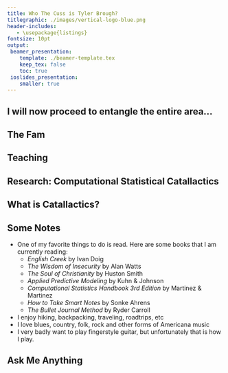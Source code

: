 ```yaml
---
title: Who The Cuss is Tyler Brough? 
titlegraphic: ./images/vertical-logo-blue.png
header-includes:
   - \usepackage{listings}
fontsize: 10pt
output:
 beamer_presentation:
    template: ./beamer-template.tex
    keep_tex: false
    toc: true
 ioslides_presentation:
    smaller: true
---
```



## I will now proceed to entangle the entire area...

\begin{columns}
   \begin{column}{0.5\textwidth}
     \includegraphics[scale=0.05]{images/tjb.jpg}
   \end{column}

   \begin{column}{0.5\textwidth}
    \includegraphics[scale=0.4]{images/who.png}
   \end{column}
\end{columns}


## The Fam

\begin{center}
\includegraphics[scale=0.07]{images/fam.jpg}
\end{center}

## Teaching

\begin{columns}
   \begin{column}{0.5\textwidth}
   \textbf{Fall}
      \begin{itemize}
        \item STAT 2300 Business Statistics
        \item FIN 5350 Computational Financial Modeling
      \end{itemize}
   \end{column}

   \begin{column}{0.5\textwidth}
   \textbf{Spring}
      \begin{itemize}
        \item FIN 5330 Financial Econometrics
        \item FIN 6470 Advanced Derivatives Markets
      \end{itemize}
   \end{column}
\end{columns}

## Research: Computational Statistical Catallactics

\begin{columns}
   \begin{column}{0.5\textwidth}
     \includegraphics[width=4.5cm, height=5.75cm]{images/hayek.jpg}
   \end{column}

   \begin{column}{0.5\textwidth}
    \includegraphics[width=4.5cm, height=5.75cm]{images/buchanan.jpg}
   \end{column}
\end{columns}


## What is Catallactics?

\begin{itemize}
 \item[] \textbf{Hayek:} 
  \begin{itemize}
   \item[] "... the order brought about by mutual adjustment of many individual economies in a market. 
           A catallaxy is thus the special kind of spontaneous order produced by the market through
           people acting within the rules of the law of property, tort and contract."		   
  \end{itemize} 
 \item[]
 \item[] \textbf{Buchanan:}
 \begin{itemize}
  \item[] "The elementary and basic approach that I suggest places \textit{'the theory of markets'} and
          not the 'theory of resource allocation' at center stage. \textbf{My plea is really for the
		  adoption of a sophisticated \textit{'catallatics'}}."
 \end{itemize} 
\end{itemize}


## Some Notes

* One of my favorite things to do is read. Here are some books that I am currently reading: 
	* _English Creek_ by Ivan Doig
	* _The Wisdom of Insecurity_ by Alan Watts
	* _The Soul of Christianity_ by Huston Smith
	* _Applied Predictive Modeling_ by Kuhn & Johnson
	* _Computational Statistics Handbook 3rd Edition_ by Martinez & Martinez
	* _How to Take Smart Notes_ by Sonke Ahrens
	* _The Bullet Journal Method_ by Ryder Carroll
* I enjoy hiking, backpacking, traveling, roadtrips, etc
* I love blues, country, folk, rock and other forms of Americana music
* I very badly want to play fingerstyle guitar, but unfortunately that is how I play.


## Ask Me Anything

\begin{center}
\huge{\textbf{AMA}}
\end{center}



